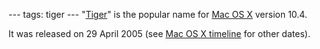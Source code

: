 ---
tags: tiger
---
"[[Tiger]]" is the popular name for [[Mac OS X]] version 10.4.

It was released on 29 April 2005 (see [[Mac OS X timeline]] for other dates).
